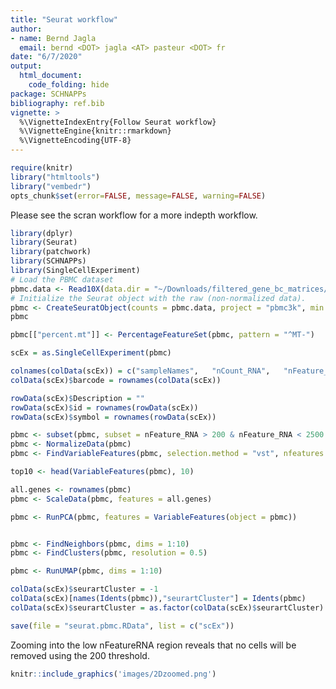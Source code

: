 ```yaml
---
title: "Seurat workflow"
author: 
- name: Bernd Jagla
  email: bernd <DOT> jagla <AT> pasteur <DOT> fr
date: "6/7/2020"
output: 
  html_document:
    code_folding: hide
package: SCHNAPPs
bibliography: ref.bib
vignette: >
  %\VignetteIndexEntry{Follow Seurat workflow}
  %\VignetteEngine{knitr::rmarkdown}
  %\VignetteEncoding{UTF-8}    
---
```




```r
require(knitr)
library("htmltools")
library("vembedr")
opts_chunk$set(error=FALSE, message=FALSE, warning=FALSE)
```

Please see the scran workflow for a more indepth workflow.

```r
library(dplyr)
library(Seurat)
library(patchwork)
library(SCHNAPPs)
library(SingleCellExperiment)
# Load the PBMC dataset
pbmc.data <- Read10X(data.dir = "~/Downloads/filtered_gene_bc_matrices/hg19/")
# Initialize the Seurat object with the raw (non-normalized data).
pbmc <- CreateSeuratObject(counts = pbmc.data, project = "pbmc3k", min.cells = 3, min.features = 200)
pbmc

pbmc[["percent.mt"]] <- PercentageFeatureSet(pbmc, pattern = "^MT-")

scEx = as.SingleCellExperiment(pbmc)

colnames(colData(scEx)) = c("sampleNames",   "nCount_RNA",   "nFeature_RNA", "percent.mt" , "ident"       )
colData(scEx)$barcode = rownames(colData(scEx))

rowData(scEx)$Description = ""
rowData(scEx)$id = rownames(rowData(scEx))
rowData(scEx)$symbol = rownames(rowData(scEx))


```

```r

pbmc <- subset(pbmc, subset = nFeature_RNA > 200 & nFeature_RNA < 2500 & percent.mt < 5)
pbmc <- NormalizeData(pbmc)
pbmc <- FindVariableFeatures(pbmc, selection.method = "vst", nfeatures = 2000)

top10 <- head(VariableFeatures(pbmc), 10)

all.genes <- rownames(pbmc)
pbmc <- ScaleData(pbmc, features = all.genes)

pbmc <- RunPCA(pbmc, features = VariableFeatures(object = pbmc))


pbmc <- FindNeighbors(pbmc, dims = 1:10)
pbmc <- FindClusters(pbmc, resolution = 0.5)

pbmc <- RunUMAP(pbmc, dims = 1:10)

colData(scEx)$seurartCluster = -1
colData(scEx)[names(Idents(pbmc)),"seurartCluster"] = Idents(pbmc)
colData(scEx)$seurartCluster = as.factor(colData(scEx)$seurartCluster)

```



```r
save(file = "seurat.pbmc.RData", list = c("scEx"))
```




Zooming into the low nFeatureRNA region reveals that no cells will be removed using the 200 threshold.

```r
knitr::include_graphics('images/2Dzoomed.png')
```


